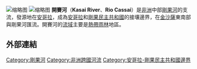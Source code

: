 [[File:Kasai_River_Catchment_OSM.png|缩略图]]
[[File:Fleuve_rdc.svg|缩略图]]
'''開賽河'''（'''Kasai River'''、'''Rio Cassai'''）是[[非洲|非洲]]中部[[剛果河|剛果河]]的支流，發源地在[[安哥拉|安哥拉]]，成為[[安哥拉|安哥拉]]和[[剛果民主共和國|剛果民主共和國]]的接壤邊界，在[[金沙薩|金沙薩]]東南部與剛果河匯流。開賽河的[[流域|流域]]主要是[[熱帶雨林|熱帶雨林]]地區。

== 外部連結 ==



{{coord|10|57|37|S|19|18|56|E|region:AO-LSU_type:river|display=title}}

{{Africa-geo-stub}}
{{安哥拉河流}}
{{刚果民主共和国河流}}
{{DEFAULTSORT:Kasai}}
[[Category:剛果河|Category:剛果河]]
[[Category:非洲跨國河流|Category:非洲跨國河流]]
[[Category:安哥拉-剛果民主共和國邊界|Category:安哥拉-剛果民主共和國邊界]]